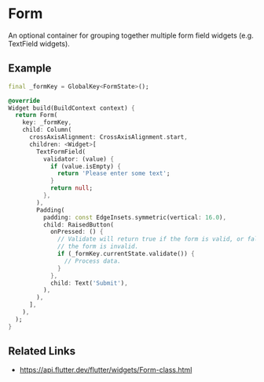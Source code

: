 

<Meta of={FormStories} />

# Form

An optional container for grouping together multiple form field widgets (e.g. TextField widgets).

## Example

```dart liveslice=Form
final _formKey = GlobalKey<FormState>();

@override
Widget build(BuildContext context) {
  return Form(
    key: _formKey,
    child: Column(
      crossAxisAlignment: CrossAxisAlignment.start,
      children: <Widget>[
        TextFormField(
          validator: (value) {
            if (value.isEmpty) {
              return 'Please enter some text';
            }
            return null;
          },
        ),
        Padding(
          padding: const EdgeInsets.symmetric(vertical: 16.0),
          child: RaisedButton(
            onPressed: () {
              // Validate will return true if the form is valid, or false if
              // the form is invalid.
              if (_formKey.currentState.validate()) {
                // Process data.
              }
            },
            child: Text('Submit'),
          ),
        ),
      ],
    ),
  );
}
```

## Related Links

- https://api.flutter.dev/flutter/widgets/Form-class.html

